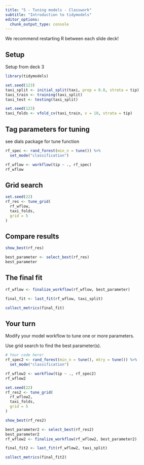 ```yaml
---
title: "5 - Tuning models - Classwork"
subtitle: "Introduction to tidymodels"
editor_options: 
  chunk_output_type: console
---
```


We recommend restarting R between each slide deck!

## Setup

Setup from deck 3

```r
library(tidymodels)

set.seed(123)
taxi_split <- initial_split(taxi, prop = 0.8, strata = tip)
taxi_train <- training(taxi_split)
taxi_test <- testing(taxi_split)

set.seed(123)
taxi_folds <- vfold_cv(taxi_train, v = 10, strata = tip)
```

## Tag parameters for tuning

see dials package for tune function
```r
rf_spec <- rand_forest(min_n = tune()) %>% 
  set_mode("classification")

rf_wflow <- workflow(tip ~ ., rf_spec)
rf_wflow
```

## Grid search

```r
set.seed(22)
rf_res <- tune_grid(
  rf_wflow,
  taxi_folds,
  grid = 5
)
```

## Compare results

```r
show_best(rf_res)

best_parameter <- select_best(rf_res)
best_parameter
```

## The final fit

```r
rf_wflow <- finalize_workflow(rf_wflow, best_parameter)

final_fit <- last_fit(rf_wflow, taxi_split) 

collect_metrics(final_fit)
```

## Your turn

Modify your model workflow to tune one or more parameters.

Use grid search to find the best parameter(s).

```r
# Your code here!
rf_spec2 <- rand_forest(min_n = tune(), mtry = tune()) %>% 
  set_mode("classification")

rf_wflow2 <- workflow(tip ~ ., rf_spec2)
rf_wflow2

set.seed(22)
rf_res2 <- tune_grid(
  rf_wflow2,
  taxi_folds,
  grid = 5
)

show_best(rf_res2)

best_parameter2 <- select_best(rf_res2)
best_parameter2
rf_wflow2 <- finalize_workflow(rf_wflow2, best_parameter2)

final_fit2 <- last_fit(rf_wflow2, taxi_split) 

collect_metrics(final_fit2)

```
